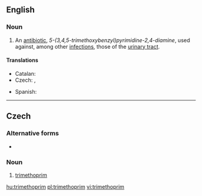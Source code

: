 ==English==
{{wikipedia}}
===Noun===
{{en-noun|-}}

# {{context|pharmaceutical drug}} An [[antibiotic]], ''5-(3,4,5-trimethoxybenzyl)pyrimidine-2,4-diamine'', used against, among other [[infection]]s, those of the [[urinary tract]].

====Translations====
{{trans-top|antibiotic}}
* Catalan: {{t-|ca|trimetoprim|m}}
* Czech: {{t-|cs|trimethoprim|m}}, {{t-|cs|trimetoprim|m}}
{{trans-mid}}
* Spanish: {{t-|es|trimetoprima|f}}
{{trans-bottom}}

----
==Czech==

===Alternative forms===
* {{l|cs|trimetoprim}}

===Noun===
{{cs-noun|g=m}}

# [[#English|trimethoprim]] {{gloss|an antibiotic used against, among other infections, those of the urinary tract}}

[[hu:trimethoprim]]
[[pl:trimethoprim]]
[[vi:trimethoprim]]